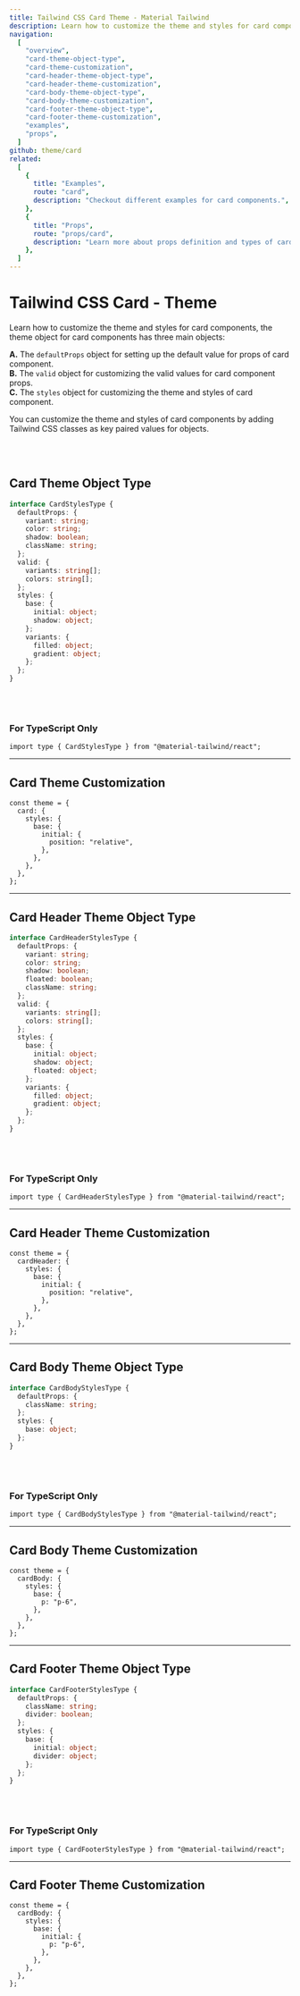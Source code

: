 ```yaml
---
title: Tailwind CSS Card Theme - Material Tailwind
description: Learn how to customize the theme and styles for card components.
navigation:
  [
    "overview",
    "card-theme-object-type",
    "card-theme-customization",
    "card-header-theme-object-type",
    "card-header-theme-customization",
    "card-body-theme-object-type",
    "card-body-theme-customization",
    "card-footer-theme-object-type",
    "card-footer-theme-customization",
    "examples",
    "props",
  ]
github: theme/card
related:
  [
    {
      title: "Examples",
      route: "card",
      description: "Checkout different examples for card components.",
    },
    {
      title: "Props",
      route: "props/card",
      description: "Learn more about props definition and types of card components.",
    },
  ]
---
```


# Tailwind CSS Card - Theme

<span id="overview" className="scroll-mt-48" />

Learn how to customize the theme and styles for card components, the theme object for card components has three main objects:

**A.** The <Code>defaultProps</Code> object for setting up the default value for props of card component.<br />
**B.** The <Code>valid</Code> object for customizing the valid values for card component props.<br />
**C.** The <Code>styles</Code> object for customizing the theme and styles of card component.<br />

You can customize the theme and styles of card components by adding Tailwind CSS classes as key paired values for objects.

<br />
<br />

## Card Theme Object Type

<span id="card-theme-object-type" className="scroll-mt-48" />

```ts
interface CardStylesType {
  defaultProps: {
    variant: string;
    color: string;
    shadow: boolean;
    className: string;
  };
  valid: {
    variants: string[];
    colors: string[];
  };
  styles: {
    base: {
      initial: object;
      shadow: object;
    };
    variants: {
      filled: object;
      gradient: object;
    };
  };
}
```

<br />
<br />

### For TypeScript Only

```tsx
import type { CardStylesType } from "@material-tailwind/react";
```

---

## Card Theme Customization

<span id="card-theme-customization" className="scroll-mt-48" />

```tsx
const theme = {
  card: {
    styles: {
      base: {
        initial: {
          position: "relative",
        },
      },
    },
  },
};
```

---

## Card Header Theme Object Type

<span id="card-header-theme-object-type" className="scroll-mt-48" />

```ts
interface CardHeaderStylesType {
  defaultProps: {
    variant: string;
    color: string;
    shadow: boolean;
    floated: boolean;
    className: string;
  };
  valid: {
    variants: string[];
    colors: string[];
  };
  styles: {
    base: {
      initial: object;
      shadow: object;
      floated: object;
    };
    variants: {
      filled: object;
      gradient: object;
    };
  };
}
```

<br />
<br />

### For TypeScript Only

```tsx
import type { CardHeaderStylesType } from "@material-tailwind/react";
```

---

## Card Header Theme Customization

<span id="card-header-theme-customization" className="scroll-mt-48" />

```tsx
const theme = {
  cardHeader: {
    styles: {
      base: {
        initial: {
          position: "relative",
        },
      },
    },
  },
};
```

---

## Card Body Theme Object Type

<span id="card-body-theme-object-type" className="scroll-mt-48" />

```ts
interface CardBodyStylesType {
  defaultProps: {
    className: string;
  };
  styles: {
    base: object;
  };
}
```

<br />
<br />

### For TypeScript Only

```tsx
import type { CardBodyStylesType } from "@material-tailwind/react";
```

---

## Card Body Theme Customization

<span id="card-body-theme-customization" className="scroll-mt-48" />

```tsx
const theme = {
  cardBody: {
    styles: {
      base: {
        p: "p-6",
      },
    },
  },
};
```

---

## Card Footer Theme Object Type

<span id="card-footer-theme-object-type" className="scroll-mt-48" />

```ts
interface CardFooterStylesType {
  defaultProps: {
    className: string;
    divider: boolean;
  };
  styles: {
    base: {
      initial: object;
      divider: object;
    };
  };
}
```

<br />
<br />

### For TypeScript Only

```tsx
import type { CardFooterStylesType } from "@material-tailwind/react";
```

---

## Card Footer Theme Customization

<span id="card-footer-theme-customization" className="scroll-mt-48" />

```tsx
const theme = {
  cardBody: {
    styles: {
      base: {
        initial: {
          p: "p-6",
        },
      },
    },
  },
};
```

<span id="examples" className="scroll-mt-48" />
<span id="props" className="scroll-mt-48" />
